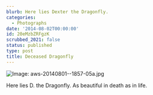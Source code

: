 ```yaml
---
blurb: Here lies Dexter the Dragonfly.
categories:
  - Photographs
date: '2014-08-02T00:00:00'
id: 20eMzbZRFgzK
scrubbed_2021: false
status: published
type: post
title: Deceased Dragonfly
---
```


![Image: aws-20140801--1857-05a.jpg](/aws-20140801--1857-05a.jpg) 

Here lies D. the Dragonfly. As beautiful in death as in life.
